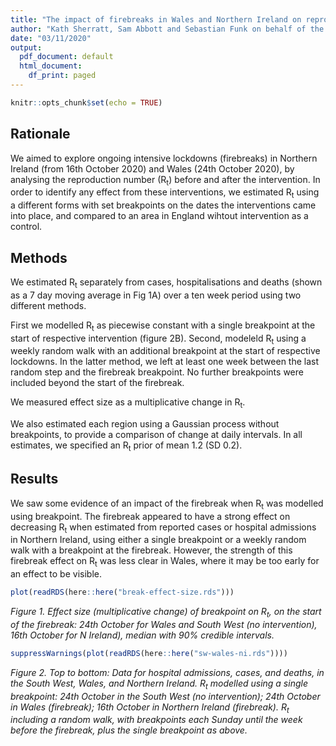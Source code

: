 ```yaml
---
title: "The impact of firebreaks in Wales and Northern Ireland on reproduction numbers"
author: "Kath Sherratt, Sam Abbott and Sebastian Funk on behalf of the CMMID Covid-19 Working Group"
date: "03/11/2020"
output:
  pdf_document: default
  html_document:
    df_print: paged
---
```


```r
knitr::opts_chunk$set(echo = TRUE)
```

## Rationale

We aimed to explore ongoing intensive lockdowns (firebreaks) in Northern Ireland (from 16th October 2020) and Wales (24th October 2020), by analysing the reproduction number (R~t~) before and after the intervention. In order to identify any effect from these interventions, we estimated R~t~ using a different forms with set breakpoints on the dates the interventions came into place, and compared to an area in England wihtout intervention as a control.

## Methods

We estimated R~t~ separately from cases, hospitalisations and deaths (shown as a 7 day moving average in Fig 1A) over a ten week period using two different methods.

First we modelled R~t~ as piecewise constant with a single breakpoint at the start of respective intervention (figure 2B). Second, modeleld R~t~ using a weekly random walk  with an additional breakpoint at the start of respective lockdowns. In the latter method, we left at least one week between the last random step and the firebreak breakpoint. No further breakpoints were included beyond the start of the firebreak.

We measured effect size as a multiplicative change in R~t~.

We also estimated each region using a Gaussian process without breakpoints, to provide a comparison of change at daily intervals. In all estimates, we specified an R~t~ prior of mean 1.2 (SD 0.2). 

## Results

We saw some evidence of an impact of the firebreak when R~t~ was modelled using breakpoint. The firebreak appeared to have a strong effect on decreasing R~t~ when estimated from reported cases or hospital admissions in Northern Ireland, using either a single breakpoint or a weekly random walk with a breakpoint at the firebreak. However, the strength of this firebreak effect on R~t~ was less clear in Wales, where it may be too early for an effect to be visible.

```r
plot(readRDS(here::here("break-effect-size.rds")))
```
*Figure 1. Effect size (multiplicative change) of breakpoint on R~t~, on the start of the firebreak: 24th October for Wales and South West (no intervention), 16th October for N Ireland), median with 90% credible intervals.*

```r
suppressWarnings(plot(readRDS(here::here("sw-wales-ni.rds"))))
```
*Figure 2. Top to bottom: Data for hospital admissions, cases, and deaths, in the South West, Wales, and Northern Ireland. R~t~ modelled using a single breakpoint: 24th October in the South West (no intervention); 24th October in Wales (firebreak); 16th October in Northern Ireland (firebreak). R~t~ including a random walk, with breakpoints each Sunday until the week before the firebreak, plus the single breakpoint as above.*
